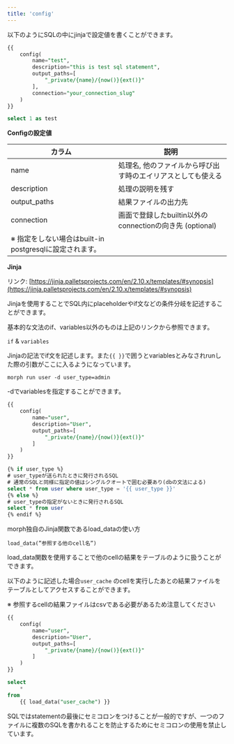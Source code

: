 ```yaml
---
title: 'config'
---
```


以下のようにSQLの中にjinjaで設定値を書くことができます。

```sql
{{
	config(
		name="test",
		description="this is test sql statement",
		output_paths=[
			"_private/{name}/{now()}{ext()}"
		],
		connection="your_connection_slug"
	)
}}

select 1 as test
```

**Configの設定値**

| カラム | 説明 |
| --- | --- |
| name | 処理名, 他のファイルから呼び出す時のエイリアスとしても使える |
| description | 処理の説明を残す |
| output_paths | 結果ファイルの出力先 |
| connection | 画面で登録したbuiltin以外のconnectionの向き先 (optional)
※ 指定をしない場合はbuilt-in postgresqlに設定されます。 |

**Jinja**

リンク: [https://jinja.palletsprojects.com/en/2.10.x/templates/#synopsis](https://jinja.palletsprojects.com/en/2.10.x/templates/#synopsis)

Jinjaを使用することでSQL内にplaceholderやif文などの条件分岐を記述することができます。

基本的な文法のif、variables以外のものは上記のリンクから参照できます。

`if` & `variables`

Jinjaの記法でif文を記述します。また`{{ }}`で囲うとvariablesとみなされrunした際の引数がここに入るようになっています。

`morph run user -d user_type=admin`

-dでvariablesを指定することができます。

```sql
{{
	config(
		name="user",
		description="User",
		output_paths=[
			"_private/{name}/{now()}{ext()}"
		]
	)
}}

{% if user_type %}
# user_typeが送られたときに発行されるSQL
# 通常のSQLと同様に指定の値はシングルクオートで囲む必要あり(dbの文法による)
select * from user where user_type = '{{ user_type }}'
{% else %}
# user_typeの指定がないときに発行されるSQL
select * from user
{% endif %}
```

morph独自のJinja関数であるload_dataの使い方

`load_data(”参照する他のcell名”)`

load_data関数を使用することで他のcellの結果をテーブルのように扱うことができます。

以下のように記述した場合`user_cache` のcellを実行したあとの結果ファイルをテーブルとしてアクセスすることができます。

※ 参照するcellの結果ファイルはcsvである必要があるため注意してください

```sql
{{
	config(
		name="user",
		description="User",
		output_paths=[
			"_private/{name}/{now()}{ext()}"
		]
	)
}}

select
	*
from
	{{ load_data("user_cache") }}
```

<Warning>SQLではstatementの最後にセミコロンをつけることが一般的ですが、一つのファイルに複数のSQLを書かれることを防止するためにセミコロンの使用を禁止しています。</Warning>